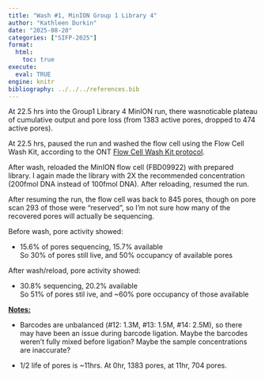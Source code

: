```yaml
---
title: "Wash #1, MinION Group 1 Library 4"
author: "Kathleen Durkin"
date: "2025-08-20"
categories: ["SIFP-2025"]
format:
  html:
    toc: true
execute: 
  eval: TRUE
engine: knitr
bibliography: ../../../references.bib
---
```


At 22.5 hrs into the Group1 Library 4 MinION run, there wasnoticable plateau of cumulative output and pore loss (from 1383 active pores, dropped to 474 active pores).

At 22.5 hrs, paused the run and washed the flow cell using the Flow Cell Wash Kit, according to the ONT [Flow Cell Wash Kit protocol](./protocols/flow-cell-wash-kit-exp-wsh004-document-checklist-MinION-en-WFC_9120_v1_revS_25Jul2025-24.pdf).

After wash, reloaded the MinION flow cell (FBD09922) with prepared library. I again made the library with 2X the recommended concentration (200fmol DNA instead of 100fmol DNA). After reloading, resumed the run.

After resuming the run, the flow cell was back to 845 pores, though on pore scan 293 of those were "reserved", so I'm not sure how many of the recovered pores will actually be sequencing.

Before wash, pore activity showed:

-   15.6% of pores sequencing, 15.7% available\
    So 30% of pores still live, and 50% occupancy of available pores

After wash/reload, pore activity showed:

-   30.8% sequencing, 20.2% available\
    So 51% of pores stil ive, and \~60% pore occupancy of those available

[**Notes:**]{.underline}

-   Barcodes are unbalanced (#12: 1.3M, #13: 1.5M, #14: 2.5M), so there may have been an issue during barcode ligation. Maybe the barcodes weren't fully mixed before ligation? Maybe the sample concentrations are inaccurate?

-   1/2 life of pores is \~11hrs. At 0hr, 1383 pores, at 11hr, 704 pores.
